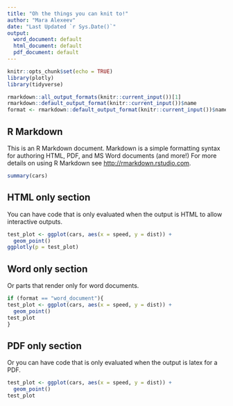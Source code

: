 ```yaml
---
title: "Oh the things you can knit to!"
author: "Mara Alexeev"
date: "Last Updated `r Sys.Date()`"
output:
  word_document: default
  html_document: default
  pdf_document: default
---
```


```r
knitr::opts_chunk$set(echo = TRUE)
library(plotly)
library(tidyverse)

rmarkdown::all_output_formats(knitr::current_input())[1]
rmarkdown::default_output_format(knitr::current_input())$name
format <- rmarkdown::default_output_format(knitr::current_input())$name
```

## R Markdown

This is an R Markdown document. Markdown is a simple formatting syntax for authoring HTML, PDF, and MS Word documents  (and more!) For more details on using R Markdown see <http://rmarkdown.rstudio.com>.


```r
summary(cars)
```

## HTML only section

You can have code that is only evaluated when the output is HTML to allow interactive outputs. 

```r
test_plot <- ggplot(cars, aes(x = speed, y = dist)) +
  geom_point()
ggplotly(p = test_plot)
```

## Word only section

Or parts that render only for word documents.

```r

if (format == "word_document"){
test_plot <- ggplot(cars, aes(x = speed, y = dist)) +
  geom_point()
test_plot
}

```

## PDF only section

Or you can have code that is only evaluated when the output is latex for a PDF. 

```r
test_plot <- ggplot(cars, aes(x = speed, y = dist)) +
  geom_point()
test_plot
```



